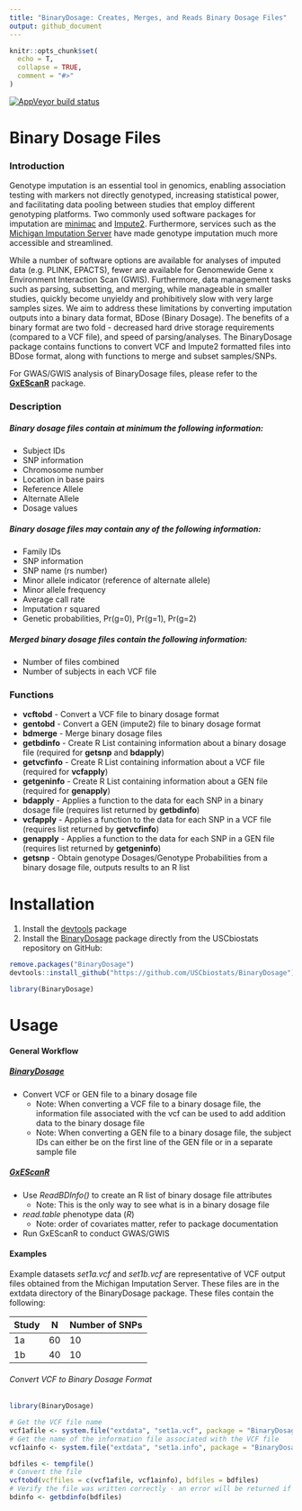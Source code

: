 ```yaml
---
title: "BinaryDosage: Creates, Merges, and Reads Binary Dosage Files"
output: github_document
---
```


```r
knitr::opts_chunk$set(
  echo = T,
  collapse = TRUE,
  comment = "#>"
)
```

[![AppVeyor build status](https://ci.appveyor.com/api/projects/status/github/USCbiostats/BinaryDosage?branch=master&svg=true)](https://ci.appveyor.com/project/USCbiostats/BinaryDosage)

# Binary Dosage Files

### Introduction

Genotype imputation is an essential tool in genomics, enabling association testing with markers not directly genotyped, increasing statistical power, and facilitating data pooling between studies that employ different genotyping platforms. Two commonly used software packages for imputation are [minimac](https://genome.sph.umich.edu/wiki/Minimac) and [Impute2](http://mathgen.stats.ox.ac.uk/impute/impute_v2.html). Furthermore, services such as the [Michigan Imputation Server](https://imputationserver.sph.umich.edu/index.html) have made genotype imputation much more accessible and streamlined.   

While a number of software options are available for analyses of imputed data (e.g. PLINK, EPACTS), fewer are available for Genomewide Gene x Environment Interaction Scan (GWIS). Furthermore, data management tasks such as parsing, subsetting, and merging, while manageable in smaller studies, quickly become unyieldy and prohibitively slow with very large samples sizes. We aim to address these limitations by converting imputation outputs into a binary data format, BDose (Binary Dosage). The benefits of a binary format are two fold - decreased hard drive storage requirements (compared to a VCF file), and speed of parsing/analyses. The BinaryDosage package contains functions to convert VCF and Impute2 formatted files into BDose format, along with functions to merge and subset samples/SNPs. 

For GWAS/GWIS analysis of BinaryDosage files, please refer to the [**GxEScanR**](https://github.com/USCbiostats/GxEScanR) package. 


### Description

##### Binary dosage files contain at minimum the following information:  
-	Subject IDs  
- SNP information  
-	Chromosome number  
-	Location in base pairs  
-	Reference Allele  
-	Alternate Allele  
-	Dosage values  

##### Binary dosage files may contain any of the following information:
-	Family IDs
-	SNP information
-	SNP name (rs number)
-	Minor allele indicator (reference of alternate allele)
-	Minor allele frequency
-	Average call rate
-	Imputation r squared
-	Genetic probabilities, Pr(g=0), Pr(g=1), Pr(g=2)

##### Merged binary dosage files contain the following information:
-	Number of files combined
-	Number of subjects in each VCF file


### Functions
- **vcftobd** - Convert a VCF file to binary dosage format
- **gentobd** - Convert a GEN (impute2) file to binary dosage format
- **bdmerge** - Merge binary dosage files
- **getbdinfo** - Create R List containing information about a binary dosage file (required for **getsnp** and **bdapply**)
- **getvcfinfo** - Create R List containing information about a VCF file (required for **vcfapply**)
- **getgeninfo** - Create R List containing information about a GEN file (required for **genapply**)
- **bdapply** - Applies a function to the data for each SNP in a binary dosage file (requires list returned by **getbdinfo**)
- **vcfapply** - Applies a function to the data for each SNP in a VCF file (requires list returned by **getvcfinfo**)
- **genapply** - Applies a function to the data for each SNP in a GEN file (requires list returned by **getgeninfo**)
- **getsnp** - Obtain genotype Dosages/Genotype Probabilities from a binary dosage file, outputs results to an R list


# Installation

1. Install the [devtools](https://github.com/hadley/devtools) package
2. Install the [BinaryDosage](https://github.com/USCbiostats/BinaryDosage) package directly from the USCbiostats repository on GitHub: 

``` r
remove.packages("BinaryDosage")
devtools::install_github("https://github.com/USCbiostats/BinaryDosage")

library(BinaryDosage)
```

# Usage

#### General Workflow

##### [**BinaryDosage**](https://github.com/USCbiostats/BinaryDosage)
- Convert VCF or GEN file to a binary dosage file
  - Note: When converting a VCF file to a binary dosage file, the information file associated with the vcf can be used to add addition data to the binary dosage file
  - Note: When converting a GEN file to a binary dosage file, the subject IDs can either be on the first line of the GEN file or in a separate sample file

##### [**GxEScanR**](https://github.com/USCbiostats/GxEScanR)
- Use *ReadBDInfo()* to create an R list of binary dosage file attributes
  - Note: This is the only way to see what is in a binary dosage file
- *read.table* phenotype data (*R*)  
  - Note: order of covariates matter, refer to package documentation
- Run GxEScanR to conduct GWAS/GWIS

#### Examples

Example datasets *set1a.vcf* and *set1b.vcf* are representative of VCF output files obtained from the Michigan Imputation Server. These files are in the extdata directory of the BinaryDosage package. These files contain the following:

| Study | N   | Number of SNPs |
|-------|-----|----------------|
| 1a    | 60  | 10             |
| 1b    | 40  | 10             |

###### Convert VCF to Binary Dosage Format

``` r
library(BinaryDosage)

# Get the VCF file name
vcf1afile <- system.file("extdata", "set1a.vcf", package = "BinaryDosage")
# Get the name of the information file associated with the VCF file
vcf1ainfo <- system.file("extdata", "set1a.info", package = "BinaryDosage")

bdfiles <- tempfile()
# Convert the file
vcftobd(vcffiles = c(vcf1afile, vcf1ainfo), bdfiles = bdfiles)
# Verify the file was written correctly - an error will be returned if file wasn't written properly
bdinfo <- getbdinfo(bdfiles)

```
